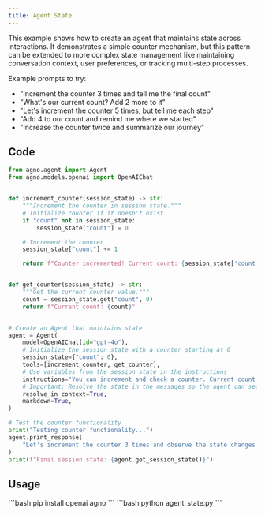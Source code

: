 ```yaml
---
title: Agent State
---
```


This example shows how to create an agent that maintains state across interactions. It demonstrates a simple counter mechanism, but this pattern can be extended to more complex state management like maintaining conversation context, user preferences, or tracking multi-step processes.

Example prompts to try:
- "Increment the counter 3 times and tell me the final count"
- "What's our current count? Add 2 more to it"
- "Let's increment the counter 5 times, but tell me each step"
- "Add 4 to our count and remind me where we started"
- "Increase the counter twice and summarize our journey"

## Code

```python agent_state.py
from agno.agent import Agent
from agno.models.openai import OpenAIChat


def increment_counter(session_state) -> str:
    """Increment the counter in session state."""
    # Initialize counter if it doesn't exist
    if "count" not in session_state:
        session_state["count"] = 0

    # Increment the counter
    session_state["count"] += 1

    return f"Counter incremented! Current count: {session_state['count']}"


def get_counter(session_state) -> str:
    """Get the current counter value."""
    count = session_state.get("count", 0)
    return f"Current count: {count}"


# Create an Agent that maintains state
agent = Agent(
    model=OpenAIChat(id="gpt-4o"),
    # Initialize the session state with a counter starting at 0
    session_state={"count": 0},
    tools=[increment_counter, get_counter],
    # Use variables from the session state in the instructions
    instructions="You can increment and check a counter. Current count is: {count}",
    # Important: Resolve the state in the messages so the agent can see state changes
    resolve_in_context=True,
    markdown=True,
)

# Test the counter functionality
print("Testing counter functionality...")
agent.print_response(
    "Let's increment the counter 3 times and observe the state changes!", stream=True
)
print(f"Final session state: {agent.get_session_state()}")
```

## Usage

<Steps>
  <Snippet file="create-venv-step.mdx" />

  <Step title="Install libraries">
    ```bash
    pip install openai agno
    ```
  </Step>

  <Step title="Run the agent">
    ```bash
    python agent_state.py
    ```
  </Step>

</Steps>